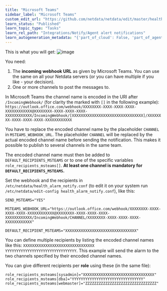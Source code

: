 ```yaml
---
title: "Microsoft Teams"
sidebar_label: "Microsoft Teams"
custom_edit_url: "https://github.com/netdata/netdata/edit/master/health/notifications/msteams/README.md"
learn_status: "Published"
learn_topic_type: "Tasks"
learn_rel_path: "Integrations/Notify/Agent alert notifications"
learn_autogeneration_metadata: "{'part_of_cloud': False, 'part_of_agent': True}"
---
```



This is what you will get:
![image](https://user-images.githubusercontent.com/1122372/92710359-0385e680-f358-11ea-8c52-f366a4fb57dd.png)

You need:

1.  The **incoming webhook URL** as given by Microsoft Teams. You can use the same on all your Netdata servers (or you can have multiple if you like - your decision).
2.  One or more channels to post the messages to.

In Microsoft Teams the channel name is encoded in the URI after `/IncomingWebhook/` (for clarity the marked with `[]` in the following example): `https://outlook.office.com/webhook/XXXXXXXX-XXXX-XXXX-XXXX-XXXXXXXXXXXX@XXXXXXXX-XXXX-XXXX-XXXX-XXXXXXXXXXXX/IncomingWebhook/[XXXXXXXXXXXXXXXXXXXXXXXXXXXXXXXX]/XXXXXXXX-XXXX-XXXX-XXXX-XXXXXXXXXXXX`

You have to replace the encoded channel name by the placeholder `CHANNEL` in `MSTEAMS_WEBHOOK_URL`. The placeholder `CHANNEL` will be replaced by the actual encoded channel name before sending the notification. This makes it possible to publish to several channels in the same team.

The encoded channel name must then be added to `DEFAULT_RECIPIENTS_MSTEAMS` or to one of the specific variables `role_recipients_msteams[]`. **At least one channel is mandatory for `DEFAULT_RECIPIENTS_MSTEAMS`.**

Set the webhook and the recipients in `/etc/netdata/health_alarm_notify.conf` (to edit it on your system run `/etc/netdata/edit-config health_alarm_notify.conf`), like this:

```
SEND_MSTEAMS="YES"

MSTEAMS_WEBHOOK_URL="https://outlook.office.com/webhook/XXXXXXXX-XXXX-XXXX-XXXX-XXXXXXXXXXXX@XXXXXXXX-XXXX-XXXX-XXXX-XXXXXXXXXXXX/IncomingWebhook/CHANNEL/XXXXXXXX-XXXX-XXXX-XXXX-XXXXXXXXXXXX"

DEFAULT_RECIPIENT_MSTEAMS="XXXXXXXXXXXXXXXXXXXXXXXXXXXXXXXX"
```

You can define multiple recipients by listing the encoded channel names like this: `XXXXXXXXXXXXXXXXXXXXXXXXXXXXXXXX YYYYYYYYYYYYYYYYYYYYYYYYYYYYYYYY`. 
This example will send the alarm to the two channels specified by their encoded channel names.

You can give different recipients per **role** using these (in the same file):

```
role_recipients_msteams[sysadmin]="XXXXXXXXXXXXXXXXXXXXXXXXXXXXXXXX"
role_recipients_msteams[dba]="YYYYYYYYYYYYYYYYYYYYYYYYYYYYYYYY"
role_recipients_msteams[webmaster]="ZZZZZZZZZZZZZZZZZZZZZZZZZZZZZZZZ"
```



